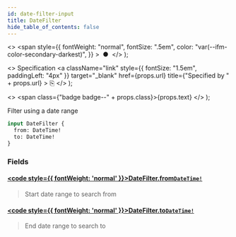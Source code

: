 ```yaml
---
id: date-filter-input
title: DateFilter
hide_table_of_contents: false
---
```


  <>
    <span
      style={{
        fontWeight: "normal",
        fontSize: ".5em",
        color: "var(--ifm-color-secondary-darkest)",
      }}
    >
      &nbsp;●&nbsp;
    </span>
  </>
);

  <>
    Specification
    <a
      className="link"
      style={{ fontSize: "1.5em", paddingLeft: "4px" }}
      target="_blank"
      href={props.url}
      title={"Specified by " + props.url}
    >
      ⎘
    </a>
  </>
);

  <>
    <span class={"badge badge--" + props.class}>{props.text}</span>
  </>
);

Filter using a date range

```graphql
input DateFilter {
  from: DateTime!
  to: DateTime!
}
```

### Fields

#### [<code style={{ fontWeight: 'normal' }}>DateFilter.<b>from</b></code>](#)<Bullet />[`DateTime!`](/docs/apis-clients/tasklist-api/scalars/DateTime.mdx) <Badge class="secondary" text="non-null"/> <Badge class="secondary" text="scalar"/>

> Start date range to search from

#### [<code style={{ fontWeight: 'normal' }}>DateFilter.<b>to</b></code>](#)<Bullet />[`DateTime!`](/docs/apis-clients/tasklist-api/scalars/DateTime.mdx) <Badge class="secondary" text="non-null"/> <Badge class="secondary" text="scalar"/>

> End date range to search to
